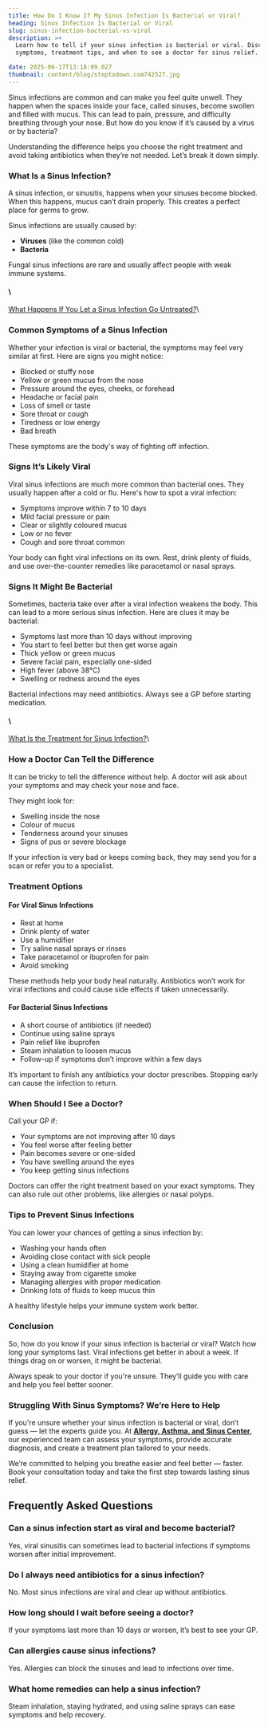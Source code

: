 ```yaml
---
title: How Do I Know If My Sinus Infection Is Bacterial or Viral?
heading: Sinus Infection Is Bacterial or Viral
slug: sinus-infection-bacterial-vs-viral
description: >+
  Learn how to tell if your sinus infection is bacterial or viral. Discover key
  symptoms, treatment tips, and when to see a doctor for sinus relief.

date: 2025-06-17T13:18:09.027
thumbnail: content/blog/steptodown.com742527.jpg
---
```

Sinus infections are common and can make you feel quite unwell. They happen when the spaces inside your face, called sinuses, become swollen and filled with mucus. This can lead to pain, pressure, and difficulty breathing through your nose. But how do you know if it’s caused by a virus or by bacteria?

Understanding the difference helps you choose the right treatment and avoid taking antibiotics when they’re not needed. Let’s break it down simply.

### What Is a Sinus Infection?

A sinus infection, or sinusitis, happens when your sinuses become blocked. When this happens, mucus can’t drain properly. This creates a perfect place for germs to grow.

Sinus infections are usually caused by:

- **Viruses** (like the common cold)
- **Bacteria**

Fungal sinus infections are rare and usually affect people with weak immune systems.

#### \
[What Happens If You Let a Sinus Infection Go Untreated?](https://www.aascmed.com/blog/untreated-sinus-infection/)\


### Common Symptoms of a Sinus Infection

Whether your infection is viral or bacterial, the symptoms may feel very similar at first. Here are signs you might notice:

- Blocked or stuffy nose
- Yellow or green mucus from the nose
- Pressure around the eyes, cheeks, or forehead
- Headache or facial pain
- Loss of smell or taste
- Sore throat or cough
- Tiredness or low energy
- Bad breath

These symptoms are the body's way of fighting off infection.

### Signs It’s Likely Viral

Viral sinus infections are much more common than bacterial ones. They usually happen after a cold or flu. Here's how to spot a viral infection:

- Symptoms improve within 7 to 10 days
- Mild facial pressure or pain
- Clear or slightly coloured mucus
- Low or no fever
- Cough and sore throat common

Your body can fight viral infections on its own. Rest, drink plenty of fluids, and use over-the-counter remedies like paracetamol or nasal sprays.

### Signs It Might Be Bacterial

Sometimes, bacteria take over after a viral infection weakens the body. This can lead to a more serious sinus infection. Here are clues it may be bacterial:

- Symptoms last more than 10 days without improving
- You start to feel better but then get worse again
- Thick yellow or green mucus
- Severe facial pain, especially one-sided
- High fever (above 38°C)
- Swelling or redness around the eyes

Bacterial infections may need antibiotics. Always see a GP before starting medication.

#### \
[What Is the Treatment for Sinus Infection?](https://www.aascmed.com/blog/treatment-for-sinus-infection/)\


### How a Doctor Can Tell the Difference

It can be tricky to tell the difference without help. A doctor will ask about your symptoms and may check your nose and face.

They might look for:

- Swelling inside the nose
- Colour of mucus
- Tenderness around your sinuses
- Signs of pus or severe blockage

If your infection is very bad or keeps coming back, they may send you for a scan or refer you to a specialist.

### Treatment Options

#### For Viral Sinus Infections

- Rest at home
- Drink plenty of water
- Use a humidifier
- Try saline nasal sprays or rinses
- Take paracetamol or ibuprofen for pain
- Avoid smoking

These methods help your body heal naturally. Antibiotics won’t work for viral infections and could cause side effects if taken unnecessarily.

#### For Bacterial Sinus Infections

- A short course of antibiotics (if needed)
- Continue using saline sprays
- Pain relief like ibuprofen
- Steam inhalation to loosen mucus
- Follow-up if symptoms don’t improve within a few days

It’s important to finish any antibiotics your doctor prescribes. Stopping early can cause the infection to return.

### When Should I See a Doctor?

Call your GP if:

- Your symptoms are not improving after 10 days
- You feel worse after feeling better
- Pain becomes severe or one-sided
- You have swelling around the eyes
- You keep getting sinus infections

Doctors can offer the right treatment based on your exact symptoms. They can also rule out other problems, like allergies or nasal polyps.

### Tips to Prevent Sinus Infections

You can lower your chances of getting a sinus infection by:

- Washing your hands often
- Avoiding close contact with sick people
- Using a clean humidifier at home
- Staying away from cigarette smoke
- Managing allergies with proper medication
- Drinking lots of fluids to keep mucus thin

A healthy lifestyle helps your immune system work better.

### Conclusion

So, how do you know if your sinus infection is bacterial or viral?
Watch how long your symptoms last. Viral infections get better in about a week. If things drag on or worsen, it might be bacterial.

Always speak to your doctor if you're unsure. They’ll guide you with care and help you feel better sooner.

### Struggling With Sinus Symptoms? We’re Here to Help

If you're unsure whether your sinus infection is bacterial or viral, don’t guess — let the experts guide you. At [**Allergy, Asthma, and Sinus Center**](https://www.aascmed.com/), our experienced team can assess your symptoms, provide accurate diagnosis, and create a treatment plan tailored to your needs.

We’re committed to helping you breathe easier and feel better — faster. Book your consultation today and take the first step towards lasting sinus relief.

## Frequently Asked Questions

### **Can a sinus infection start as viral and become bacterial?**


Yes, viral sinusitis can sometimes lead to bacterial infections if symptoms worsen after initial improvement.

### **Do I always need antibiotics for a sinus infection?**


No. Most sinus infections are viral and clear up without antibiotics.

### **How long should I wait before seeing a doctor?**


If your symptoms last more than 10 days or worsen, it’s best to see your GP.

### **Can allergies cause sinus infections?**


Yes. Allergies can block the sinuses and lead to infections over time.

### **What home remedies can help a sinus infection?**


Steam inhalation, staying hydrated, and using saline sprays can ease symptoms and help recovery.




